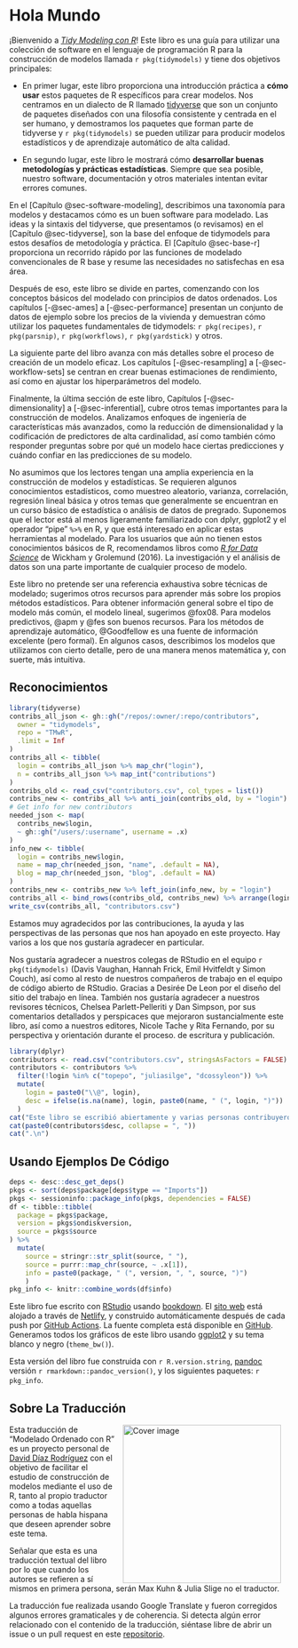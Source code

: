 # Hola Mundo {.unnumbered}

¡Bienvenido a [*Tidy Modeling con R*](https://amzn.to/35Hn96s)! Este libro es una guía para utilizar una colección de software en el lenguaje de programación R para la construcción de modelos llamada `r pkg(tidymodels)` y tiene dos objetivos principales:

-   En primer lugar, este libro proporciona una introducción práctica a **cómo usar** estos paquetes de R específicos para crear modelos. Nos centramos en un dialecto de R llamado [tidyverse](https://www.tidyverse.org/) que son un conjunto de paquetes diseñados con una filosofía consistente y centrada en el ser humano, y demostramos los paquetes que forman parte de tidyverse y `r pkg(tidymodels)` se pueden utilizar para producir modelos estadísticos y de aprendizaje automático de alta calidad.

-   En segundo lugar, este libro le mostrará cómo **desarrollar buenas metodologías y prácticas estadísticas**. Siempre que sea posible, nuestro software, documentación y otros materiales intentan evitar errores comunes.

En el [Capítulo @sec-software-modeling], describimos una taxonomía para modelos y destacamos cómo es un buen software para modelado. Las ideas y la sintaxis del tidyverse, que presentamos (o revisamos) en el [Capítulo @sec-tidyverse], son la base del enfoque de tidymodels para estos desafíos de metodología y práctica. El [Capítulo @sec-base-r] proporciona un recorrido rápido por las funciones de modelado convencionales de R base y resume las necesidades no satisfechas en esa área.

Después de eso, este libro se divide en partes, comenzando con los conceptos básicos del modelado con principios de datos ordenados. Los capítulos [-@sec-ames] a [-@sec-performance] presentan un conjunto de datos de ejemplo sobre los precios de la vivienda y demuestran cómo utilizar los paquetes fundamentales de tidymodels: `r pkg(recipes)`, `r pkg(parsnip)`, `r pkg(workflows)`, `r pkg(yardstick)` y otros.

La siguiente parte del libro avanza con más detalles sobre el proceso de creación de un modelo eficaz. Los capítulos [-@sec-resampling] a [-@sec-workflow-sets] se centran en crear buenas estimaciones de rendimiento, así como en ajustar los hiperparámetros del modelo.

Finalmente, la última sección de este libro, Capítulos [-@sec-dimensionality] a [-@sec-inferential], cubre otros temas importantes para la construcción de modelos. Analizamos enfoques de ingeniería de características más avanzados, como la reducción de dimensionalidad y la codificación de predictores de alta cardinalidad, así como también cómo responder preguntas sobre por qué un modelo hace ciertas predicciones y cuándo confiar en las predicciones de su modelo.

No asumimos que los lectores tengan una amplia experiencia en la construcción de modelos y estadísticas. Se requieren algunos conocimientos estadísticos, como muestreo aleatorio, varianza, correlación, regresión lineal básica y otros temas que generalmente se encuentran en un curso básico de estadística o análisis de datos de pregrado. Suponemos que el lector está al menos ligeramente familiarizado con dplyr, ggplot2 y el operador "pipe" `%>%` en R, y que está interesado en aplicar estas herramientas al modelado. Para los usuarios que aún no tienen estos conocimientos básicos de R, recomendamos libros como [*R for Data Science*](https://r4ds.had.co.nz/) de Wickham y Grolemund (2016). La investigación y el análisis de datos son una parte importante de cualquier proceso de modelo.

Este libro no pretende ser una referencia exhaustiva sobre técnicas de modelado; sugerimos otros recursos para aprender más sobre los propios métodos estadísticos. Para obtener información general sobre el tipo de modelo más común, el modelo lineal, sugerimos @fox08. Para modelos predictivos, @apm y @fes son buenos recursos. Para los métodos de aprendizaje automático, @Goodfellow es una fuente de información excelente (pero formal). En algunos casos, describimos los modelos que utilizamos con cierto detalle, pero de una manera menos matemática y, con suerte, más intuitiva.

## Reconocimientos {.unnumbered}

```r
library(tidyverse)
contribs_all_json <- gh::gh("/repos/:owner/:repo/contributors",
  owner = "tidymodels",
  repo = "TMwR",
  .limit = Inf
)
contribs_all <- tibble(
  login = contribs_all_json %>% map_chr("login"),
  n = contribs_all_json %>% map_int("contributions")
)
contribs_old <- read_csv("contributors.csv", col_types = list())
contribs_new <- contribs_all %>% anti_join(contribs_old, by = "login")
# Get info for new contributors
needed_json <- map(
  contribs_new$login, 
  ~ gh::gh("/users/:username", username = .x)
)
info_new <- tibble(
  login = contribs_new$login,
  name = map_chr(needed_json, "name", .default = NA),
  blog = map_chr(needed_json, "blog", .default = NA)
)
contribs_new <- contribs_new %>% left_join(info_new, by = "login")
contribs_all <- bind_rows(contribs_old, contribs_new) %>% arrange(login)
write_csv(contribs_all, "contributors.csv")
```

Estamos muy agradecidos por las contribuciones, la ayuda y las perspectivas de las personas que nos han apoyado en este proyecto. Hay varios a los que nos gustaría agradecer en particular.

Nos gustaría agradecer a nuestros colegas de RStudio en el equipo `r pkg(tidymodels)` (Davis Vaughan, Hannah Frick, Emil Hvitfeldt y Simon Couch), así como al resto de nuestros compañeros de trabajo en el equipo de código abierto de RStudio. Gracias a Desirée De Leon por el diseño del sitio del trabajo en línea. También nos gustaría agradecer a nuestros revisores técnicos, Chelsea Parlett-Pelleriti y Dan Simpson, por sus comentarios detallados y perspicaces que mejoraron sustancialmente este libro, así como a nuestros editores, Nicole Tache y Rita Fernando, por su perspectiva y orientación durante el proceso. de escritura y publicación.

```r
library(dplyr)
contributors <- read.csv("contributors.csv", stringsAsFactors = FALSE)
contributors <- contributors %>% 
  filter(!login %in% c("topepo", "juliasilge", "dcossyleon")) %>% 
  mutate(
    login = paste0("\\@", login),
    desc = ifelse(is.na(name), login, paste0(name, " (", login, ")"))
  )
cat("Este libro se escribió abiertamente y varias personas contribuyeron a través de solicitudes de extracción o problemas. Un agradecimiento especial para las ", xfun::n2w(nrow(contributors)), " personas que contribuyeron a través de pull requests de GitHub (en orden alfabético por nombre de usuario): ", sep = "")
cat(paste0(contributors$desc, collapse = ", "))
cat(".\n")
```

## Usando Ejemplos De Código {.unnumbered}

```r
deps <- desc::desc_get_deps()
pkgs <- sort(deps$package[deps$type == "Imports"])
pkgs <- sessioninfo::package_info(pkgs, dependencies = FALSE)
df <- tibble::tibble(
  package = pkgs$package,
  version = pkgs$ondiskversion,
  source = pkgs$source
) %>% 
  mutate(
    source = stringr::str_split(source, " "),
    source = purrr::map_chr(source, ~ .x[1]),
    info = paste0(package, " (", version, ", ", source, ")")
    )
pkg_info <- knitr::combine_words(df$info)
```

Este libro fue escrito con [RStudio](http://www.rstudio.com/ide/) usando [bookdown](http://bookdown.org/). El [sito web](https://tmwr.org) está alojado a través de [Netlify](http://netlify.com/), y construido automáticamente después de cada push por [GitHub Actions](https://help.github.com/actions). La fuente completa está disponible en [GitHub](https://github.com/tidymodels/TMwR). Generamos todos los gráficos de este libro usando [ggplot2](https://ggplot2.tidyverse.org/) y su tema blanco y negro (`theme_bw()`).

Esta versión del libro fue construida con `r R.version.string`, [pandoc](https://pandoc.org/) versión `r rmarkdown::pandoc_version()`, y los siguientes paquetes: `r pkg_info`.

## Sobre La Traducción

<a href="https://amzn.to/35Hn96s"><img src="logo.png" alt="Cover image" width="285" align="right" style="margin: 0 1em 0 1em"/></a> Esta traducción de "Modelado Ordenado con R" es un proyecto personal de [David Díaz Rodríguez](https://github.com/davidrsch) con el objetivo de facilitar el estudio de construcción de modelos mediante el uso de R, tanto al propio traductor como a todas aquellas personas de habla hispana que deseen aprender sobre este tema.

Señalar que esta es una traducción textual del libro por lo que cuando los autores se refieren a sí mismos en primera persona, serán Max Kuhn & Julia Slige no el traductor.

La traducción fue realizada usando Google Translate y fueron corregidos algunos errores gramaticales y de coherencia. Si detecta algún error relacionado con el contenido de la traducción, siéntase libre de abrir un issue o un pull request en este [repositorio](https://github.com/davidrsch/TMwRes).

